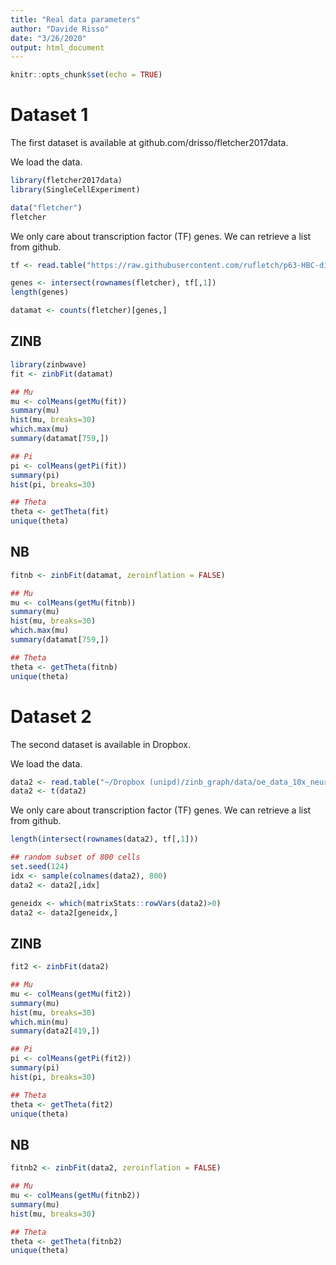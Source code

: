 ```yaml
---
title: "Real data parameters"
author: "Davide Risso"
date: "3/26/2020"
output: html_document
---
```


```r
knitr::opts_chunk$set(echo = TRUE)
```

# Dataset 1

The first dataset is available at github.com/drisso/fletcher2017data.

We load the data.

```r
library(fletcher2017data)
library(SingleCellExperiment)

data("fletcher")
fletcher
```

We only care about transcription factor (TF) genes. We can retrieve a list from github.

```r
tf <- read.table("https://raw.githubusercontent.com/rufletch/p63-HBC-diff/master/ref/ATFDB_mm_TF.txt", stringsAsFactors = FALSE)

genes <- intersect(rownames(fletcher), tf[,1])
length(genes)

datamat <- counts(fletcher)[genes,]
```

## ZINB

```r
library(zinbwave)
fit <- zinbFit(datamat)

## Mu
mu <- colMeans(getMu(fit))
summary(mu)
hist(mu, breaks=30)
which.max(mu)
summary(datamat[759,])

## Pi
pi <- colMeans(getPi(fit))
summary(pi)
hist(pi, breaks=30)

## Theta
theta <- getTheta(fit)
unique(theta)
```

## NB

```r
fitnb <- zinbFit(datamat, zeroinflation = FALSE)

## Mu
mu <- colMeans(getMu(fitnb))
summary(mu)
hist(mu, breaks=30)
which.max(mu)
summary(datamat[759,])

## Theta
theta <- getTheta(fitnb)
unique(theta)
```

# Dataset 2

The second dataset is available in Dropbox.

We load the data.

```r
data2 <- read.table("~/Dropbox (unipd)/zinb_graph/data/oe_data_10x_neuronal.txt")
data2 <- t(data2)
```

We only care about transcription factor (TF) genes. We can retrieve a list from github.

```r
length(intersect(rownames(data2), tf[,1]))

## random subset of 800 cells
set.seed(124)
idx <- sample(colnames(data2), 800)
data2 <- data2[,idx]

geneidx <- which(matrixStats::rowVars(data2)>0)
data2 <- data2[geneidx,]
```

## ZINB

```r
fit2 <- zinbFit(data2)

## Mu
mu <- colMeans(getMu(fit2))
summary(mu)
hist(mu, breaks=30)
which.min(mu)
summary(data2[419,])

## Pi
pi <- colMeans(getPi(fit2))
summary(pi)
hist(pi, breaks=30)

## Theta
theta <- getTheta(fit2)
unique(theta)
```

## NB

```r
fitnb2 <- zinbFit(data2, zeroinflation = FALSE)

## Mu
mu <- colMeans(getMu(fitnb2))
summary(mu)
hist(mu, breaks=30)

## Theta
theta <- getTheta(fitnb2)
unique(theta)
```

